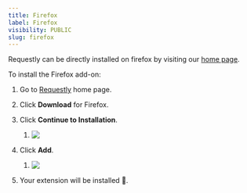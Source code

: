 ```yaml
---
title: Firefox
label: Firefox
visibility: PUBLIC
slug: firefox
---
```


Requestly can be directly installed on firefox by visiting our [home page](https://requestly.io/).

To install the Firefox add-on:

1. Go to [Requestly](https://requestly.io/) home page.

2) Click **Download** for Firefox.

3. Click **Continue to Installation**.

   1. <Image src="https://imagedelivery.net/IEMzXmjRvW0g933AN5ejrA/wwwnotionso-image-s3-us-west-2amazonawscom-securenotion-staticcom-4dbc13cd-a964-4fcd-8874-ce3c9e449da2-untitledwebp/public" align="left" />

4) Click **Add**.

   1. <Image src="https://imagedelivery.net/IEMzXmjRvW0g933AN5ejrA/wwwnotionso-image-s3-us-west-2amazonawscom-securenotion-staticcom-0df71a9a-b8f6-4dab-bf5d-82f875612a84-untitledwebp/public" align="left" />

5. Your extension will be installed 🎉.
